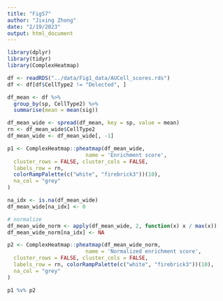```yaml
---
title: "FigS7"
author: "Jixing Zhong"
date: "2/19/2023"
output: html_document
---
```


```r
library(dplyr)
library(tidyr)
library(ComplexHeatmap)

df <- readRDS("../data/Fig1_data/AUCell_scores.rds")
df <- df[df$CellType2 != "Delected", ]

df_mean <- df %>%
  group_by(sp, CellType2) %>%
  summarise(mean = mean(sig))

df_mean_wide <- spread(df_mean, key = sp, value = mean)
rn <- df_mean_wide$CellType2
df_mean_wide <- df_mean_wide[, -1]

```

```r
p1 <- ComplexHeatmap::pheatmap(df_mean_wide,
                         name = 'Enrichment score',
  cluster_rows = FALSE, cluster_cols = FALSE,
  labels_row = rn,
  colorRampPalette(c("white", "firebrick3"))(10),
  na_col = "grey"
)

na_idx <- is.na(df_mean_wide)
df_mean_wide[na_idx] <- 0

# normalize
df_mean_wide_norm <- apply(df_mean_wide, 2, function(x) x / max(x))
df_mean_wide_norm[na_idx] <- NA

p2 <- ComplexHeatmap::pheatmap(df_mean_wide_norm,
                         name = 'Normalized enrichment score',
  cluster_rows = FALSE, cluster_cols = FALSE,
  labels_row = rn, colorRampPalette(c("white", "firebrick3"))(10),
  na_col = "grey"
)

p1 %v% p2

```
